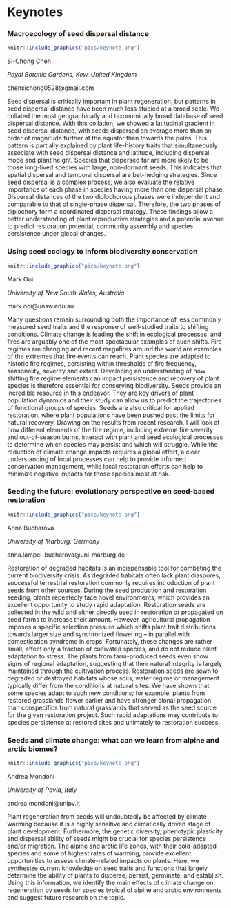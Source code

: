 # Keynotes

\cleardoublepage

### Macroecology of seed dispersal distance

```r
knitr::include_graphics("pics/keynote.png")
```

Si-Chong Chen

*Royal Botanic Gardens, Kew, United Kingdom*

chensichong0528@gmail.com

Seed dispersal is critically important in plant regeneration, but patterns in seed dispersal distance have been much less studied at a broad scale. We collated the most geographically and taxonomically broad database of seed dispersal distance. With this collation, we showed a latitudinal gradient in seed dispersal distance, with seeds dispersed on average more than an order of magnitude further at the equator than towards the poles. This pattern is partially explained by plant life-history traits that simultaneously associate with seed dispersal distance and latitude, including dispersal mode and plant height. Species that dispersed far are more likely to be those long-lived species with large, non-dormant seeds. This indicates that spatial dispersal and temporal dispersal are bet-hedging strategies. Since seed dispersal is a complex process, we also evaluate the relative importance of each phase in species having more than one dispersal phase. Dispersal distances of the two diplochorous phases were independent and comparable to that of single-phase dispersal. Therefore, the two phases of diplochory form a coordinated dispersal strategy. These findings allow a better understanding of plant reproductive strategies and a potential avenue to predict restoration potential, community assembly and species persistence under global changes.

\newpage

### Using seed ecology to inform biodiversity conservation

```r
knitr::include_graphics("pics/keynote.png")
```

Mark Ooi

*University of New South Wales, Australia*

mark.ooi@unsw.edu.au

Many questions remain surrounding both the importance of less commonly measured seed traits and the response of well-studied traits to shifting conditions. Climate change is leading the shift in ecological processes, and fires are arguably one of the most spectacular examples of such shifts. Fire regimes are changing and recent megafires around the world are examples of the extremes that fire events can reach. Plant species are adapted to historic fire regimes, persisting within thresholds of fire frequency, seasonality, severity and extent. Developing an understanding of how shifting fire regime elements can impact persistence and recovery of plant species is therefore essential for conserving biodiversity. Seeds provide an incredible resource in this endeavor. They are key drivers of plant population dynamics and their study can allow us to predict the trajectories of functional groups of species. Seeds are also critical for applied restoration, where plant populations have been pushed past the limits for natural recovery. Drawing on the results from recent research, I will look at how different elements of the fire regime, including extreme fire severity and out-of-season burns, interact with plant and seed ecological processes to determine which species may persist and which will struggle. While the reduction of climate change impacts requires a global effort, a clear understanding of local processes can help to provide informed conservation management, while local restoration efforts can help to minimize negative impacts for those species most at risk.

\newpage

### Seeding the future: evolutionary perspective on seed-based restoration

```r
knitr::include_graphics("pics/keynote.png")
```

Anna Bucharova

*University of Marburg, Germany*

anna.lampei-bucharova@uni-marburg.de

Restoration of degraded habitats is an indispensable tool for combating the current biodiversity crisis. As degraded habitats often lack plant diaspores, successful terrestrial restoration commonly requires introduction of plant seeds from other sources. During the seed production and restoration seeding, plants repeatedly face novel environments, which provides an excellent opportunity to study rapid adaptation. Restoration seeds are collected in the wild and either directly used in restoration or propagated on seed farms to increase their amount. However, agricultural propagation imposes a specific selection pressure which shifts plant trait distributions towards larger size and synchronized flowering – in parallel with domestication syndrome in crops. Fortunately, these changes are rather small, affect only a fraction of cultivated species, and do not reduce plant adaptation to stress. The plants from farm-produced seeds even show signs of regional adaptation, suggesting that their natural integrity is largely maintained through the cultivation process. Restoration seeds are sown to degraded or destroyed habitats whose soils, water regime or management typically differ from the conditions at natural sites. We have shown that some species adapt to such new conditions; for example, plants from restored grasslands flower earlier and have stronger clonal propagation than conspecifics from natural grasslands that served as the seed source for the given restoration project. Such rapid adaptations may contribute to species persistence at restored sites and ultimately to restoration success.

\newpage

### Seeds and climate change: what can we learn from alpine and arctic biomes?

```r
knitr::include_graphics("pics/keynote.png")
```

Andrea Mondoni

*University of Pavia, Italy*

andrea.mondoni@unipv.it

Plant regeneration from seeds will undoubtedly be affected by climate warming because it is a highly sensitive and climatically driven stage of plant development. Furthermore, the genetic diversity, phenotypic plasticity and dispersal ability of seeds might be crucial for species persistence and/or migration. The alpine and arctic life zones, with their cold-adapted species and some of highest rates of warming, provide excellent opportunities to assess climate-related impacts on plants. Here, we synthesize current knowledge on seed traits and functions that largely determine the ability of plants to disperse, persist, germinate, and establish. Using this information, we identify the main effects of climate change on regeneration by seeds for species typical of alpine and arctic environments and suggest future research on the topic.